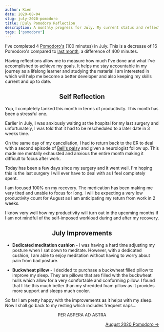 ```yaml
---
author: Kien
date: 2020-08-04
slug: july-2020-pomodoro
title: 🍅July Pomodoro Reflection 
description: A monthly progress for July. My current status and reflection on my productivity, goals and achievements.
tags: ["pomodoro"]
---
```



<PomodoroChartJuly/>

I've completed 4 [Pomodoro's](/022-pomodoro-technique/) (100 minutes) in July. This is a decrease of 16 Pomodoro's compared to [last month](/094-june-2020-pomodoro), a difference of 400 minutes. 

Having reflections allow me to measure how much I've done and what I've accomplished to achieve my goals. It helps me stay accountable in my journey as a lifelong learner and studying the material I am interested in which will help me become a better developer and also keeping my skills current and up to date.

<PomodoroDonutJuly/>

## <center>Self Reflection</center>
Yup, I completely tanked this month in terms of productivity. This month has been a stressful one.

Earlier in July, I was anxiously waiting at the hospital for my last surgery and unfortunately, I was told that it had to be rescheduled to a later date in 3 weeks time. 

On the same day of my cancellation, I had to return back to the ER to deal with a second episode of [Bell's palsy](/095-bells-palsy) and given a neurologist follow up. This made me mentally exhausted and anxious the entire month making it difficult to focus after work.

Today has been a few days since my surgery and it went well. I'm hoping this is the last surgery I will ever have to deal with as I feel completely spent.

I am focused 100% on my recovery. The medication has been making me very tired and unable to focus for long. I will be expecting a very low productivity count for August as I am anticipating my return from work in 2 weeks. 

I know very well how my productivity will turn out in the upcoming months if I am not mindful of the self-imposed workload during and after my recovery.

## <center>July Improvements</center>

- <strong>Dedicated meditation cushion</strong> - I was having a hard time adjusting my posture when I sat down to meditate. However, with a dedicated cushion, I am able to enjoy meditation without having to worry about pain from bad posture.

- <strong>Buckwheat pillow</strong> - I decided to purchase a buckwheat filled pillow to improve my sleep. They are pillows that are filled with the buckwheat hulls which allow for a very comfortable and conforming pillow. I found that I like this much better than my shredded foam pillow as it provides more support and sleeps much cooler.

So far I am pretty happy with the improvements as it helps with my sleep. Now I shall go back to my resting which includes frequent naps...

<center><p>PER ASPERA AD ASTRA</p></center>


<div align="right"><a href="/100-august-2020-pomodoro/">August 2020 Pomodoro &rarr;</a></div>